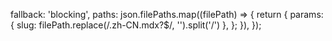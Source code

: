 


  fallback: 'blocking',
  paths: json.filePaths.map((filePath) => {
    return {
      params: { slug: filePath.replace(/\.zh-CN.mdx?$/, '').split('/') },
    };
  }),
});

<RemoteMDX />
